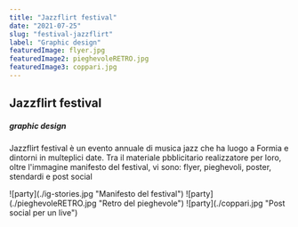 ---
title: "Jazzflirt festival"
date: "2021-07-25"
slug: "festival-jazzflirt"
label: "Graphic design"
featuredImage: flyer.jpg
featuredImage2: pieghevoleRETRO.jpg
featuredImage3: coppari.jpg
---

<div className="portfolioGrid">

<article>
<h1>Jazzflirt festival</h1>
<h5>graphic design</h5>
<p>Jazzflirt festival è un evento annuale di musica jazz che ha luogo a Formia e dintorni in multeplici date. Tra il materiale pbblicitario realizzatore per loro, oltre l'immagine manifesto del festival, vi sono: flyer, pieghevoli, poster, stendardi e post social </p>
</article>

<div className="galleryImg">
![party](./ig-stories.jpg "Manifesto del festival")
![party](./pieghevoleRETRO.jpg "Retro del pieghevole")
![party](./coppari.jpg "Post social per un live")
</div>

</div>
